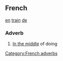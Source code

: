 ==French==
[[en]] [[train]] [[de]]
===Adverb===
# [[In the middle]] of doing
[[Category:French adverbs]]